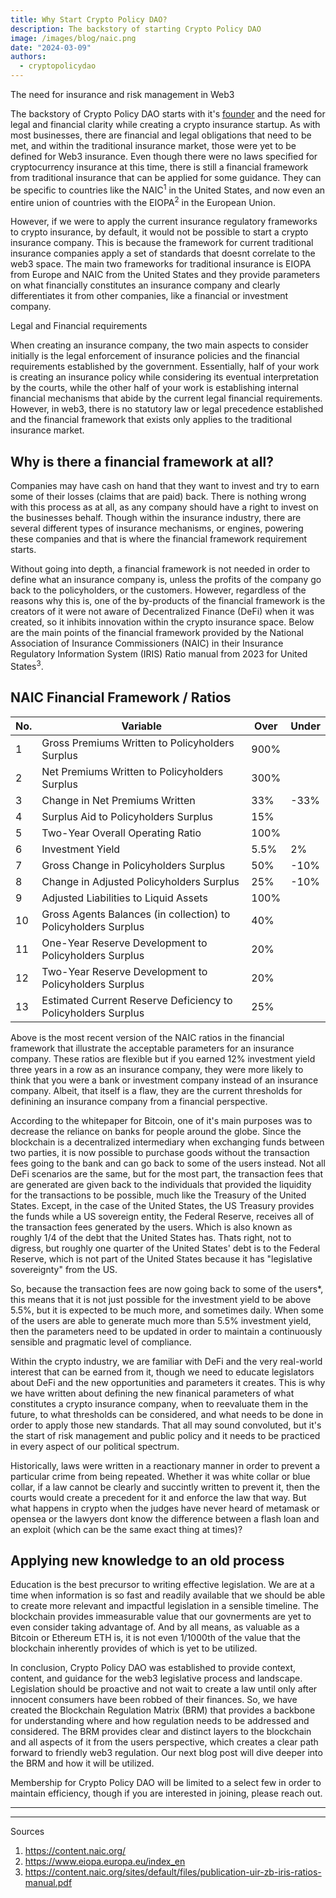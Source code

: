```yaml
---
title: Why Start Crypto Policy DAO?
description: The backstory of starting Crypto Policy DAO
image: /images/blog/naic.png
date: "2024-03-09"
authors:
  - cryptopolicydao
---
```


<Callout>The need for insurance and risk management in Web3</Callout>

The backstory of Crypto Policy DAO starts with it's [founder](/members)
and the need for legal and financial clarity while creating a crypto insurance startup.
As with most businesses, there are financial and legal obligations that need to be
met, and within the traditional insurance market, those were yet to be defined
for Web3 insurance. Even though there were no laws specified for cryptocurrency
insurance at this time, there is still a financial framework from traditional
insurance that can be applied for some guidance. They can be specific to countries like the
NAIC<sup>1</sup> in the United States, and now even an entire union of countries with
the EIOPA<sup>2</sup> in the European Union.

However, if we were to apply the current insurance regulatory frameworks to
crypto insurance, by default, it would not be possible to start a crypto
insurance company. This is because the framework for current traditional
insurance companies apply a set of standards that doesnt correlate to the web3
space. The main two frameworks for traditional insurance is EIOPA from
Europe and NAIC from the United States and they provide parameters on what financially
constitutes an insurance company and clearly differentiates it from other
companies, like a financial or investment company.

<Callout>Legal and Financial requirements</Callout>

When creating an insurance company, the two main aspects to consider initially
is the legal enforcement of insurance policies and the financial requirements
established by the government. Essentially, half of your work is creating an insurance
policy while considering its eventual interpretation by the courts, while the other
half of your work is establishing internal financial mechanisms that abide by the
current legal financial requirements. However, in web3, there is no statutory law
or legal precedence established and the financial framework that exists only
applies to the traditional insurance market.

## Why is there a financial framework at all?

Companies may have cash on hand that they want to invest and try to earn some
of their losses (claims that are paid) back. There is nothing wrong with this process as at all, as
any company should have a right to invest on the businesses behalf. Though
within the insurance industry, there are several different types of insurance
mechanisms, or engines, powering these companies and that is where the
financial framework requirement starts.

Without going into depth, a financial framework is not needed in order to
define what an insurance company is, unless the profits of the company go back
to the policyholders, or the customers. However, regardless of the reasons why this is,
one of the by-products of the financial framework is the creators of it were not aware of
Decentralized Finance (DeFi) when it was created, so it inhibits innovation within the crypto
insurance space. Below are the main points of the financial framework provided by the National
Association of Insurance Commissioners (NAIC) in their Insurance Regulatory Information System
(IRIS) Ratio manual from 2023 for United States<sup>3</sup>.

## NAIC Financial Framework / Ratios

| No. | Variable                                                       | Over | Under |
| --- | -------------------------------------------------------------- | ---- | ----- |
| 1   | Gross Premiums Written to Policyholders Surplus                | 900% |       |
| 2   | Net Premiums Written to Policyholders Surplus                  | 300% |       |
| 3   | Change in Net Premiums Written                                 | 33%  | -33%  |
| 4   | Surplus Aid to Policyholders Surplus                           | 15%  |       |
| 5   | Two-Year Overall Operating Ratio                               | 100% |       |
| 6   | Investment Yield                                               | 5.5% | 2%    |
| 7   | Gross Change in Policyholders Surplus                          | 50%  | -10%  |
| 8   | Change in Adjusted Policyholders Surplus                       | 25%  | -10%  |
| 9   | Adjusted Liabilities to Liquid Assets                          | 100% |       |
| 10  | Gross Agents Balances (in collection) to Policyholders Surplus | 40%  |       |
| 11  | One-Year Reserve Development to Policyholders Surplus          | 20%  |       |
| 12  | Two-Year Reserve Development to Policyholders Surplus          | 20%  |       |
| 13  | Estimated Current Reserve Deficiency to Policyholders Surplus  | 25%  |       |

Above is the most recent version of the NAIC ratios in the financial framework that illustrate the acceptable
parameters for an insurance company. These ratios are flexible but if you
earned 12% investment yield three years in a row as an insurance company, they were more likely to
think that you were a bank or investment company instead of an insurance company. Albeit, that itself is a flaw,
they are the current thresholds for definining an insurance company from a financial perspective.

According to the whitepaper for Bitcoin, one of it's main purposes was to decrease
the reliance on banks for people around the globe. Since the blockchain is a decentralized
intermediary when exchanging funds between two parties, it is now possible to purchase goods without the
transaction fees going to the bank and can go back to some of the users instead. Not all DeFi scenarios
are the same, but for the most part, the transaction fees that are generated are given back to the individuals
that provided the liquidity for the transactions to be possible, much like the Treasury of the United States.
Except, in the case of the United States, the US Treasury provides the funds while a US sovereign entity, the
Federal Reserve, receives all of the transaction fees generated by the users. Which is also known as roughly 1/4
of the debt that the United States has. Thats right, not to digress, but roughly one quarter of the United States' debt
is to the Federal Reserve, which is not part of the United States because it has "legislative sovereignty" from the US.

So, because the transaction fees are now going back to some of the users\*, this means that it is not
just possible for the investment yield to be above 5.5%, but it is expected to be much more, and sometimes daily.
When some of the users are able to generate much more than 5.5% investment yield, then the parameters need to be
updated in order to maintain a continuously sensible and pragmatic level of compliance.

Within the crypto industry, we are familiar with DeFi and the very real-world interest that can be earned from it, though we
need to educate legislators about DeFi and the new opportunities and parameters it creates. This is why we have written about
defining the new finanical parameters of what constitutes a crypto insurance company, when to reevaluate them in the future, to what
thresholds can be considered, and what needs to be done in order to apply those new standards. That all may sound
convoluted, but it's the start of risk management and public policy and it needs to be practiced in every aspect of our political spectrum.

Historically, laws were written in a reactionary manner in order to prevent a particular crime from being repeated.
Whether it was white collar or blue collar, if a law cannot be clearly and succintly written to prevent it, then the
courts would create a precedent for it and enforce the law that way. But what happens in crypto when the judges have never
heard of metamask or opensea or the lawyers dont know the difference between a flash loan and an exploit (which can be the same exact thing at times)?

## Applying new knowledge to an old process

Education is the best precursor to writing effective legislation. We are at a time when information is so fast and readily
available that we should be able to create more relevant and impactful legislation in a sensible timeline. The blockchain
provides immeasurable value that our govnerments are yet to even consider taking advantage of. And by all means, as valuable
as a Bitcoin or Ethereum ETH is, it is not even 1/1000th of the value that the blockchain inherently provides of which is yet to be
utilized.

In conclusion, Crypto Policy DAO was established to provide context, content, and guidance for the web3 legislative process and landscape.
Legislation should be proactive and not wait to create a law until only after innocent consumers have been robbed of their finances.
So, we have created the Blockchain Regulation Matrix (BRM) that provides a backbone for understanding where and how regulation needs to be
addressed and considered. The BRM provides clear and distinct layers to the blockchain and all aspects of it from the users perspective,
which creates a clear path forward to friendly web3 regulation. Our next blog post will dive deeper into the BRM and how it will be utilized.

Membership for Crypto Policy DAO will be limited to a select few in order to maintain efficiency, though if you are interested in joining, please
reach out.

---

---

Sources

1. https://content.naic.org/
2. https://www.eiopa.europa.eu/index_en
3. https://content.naic.org/sites/default/files/publication-uir-zb-iris-ratios-manual.pdf
